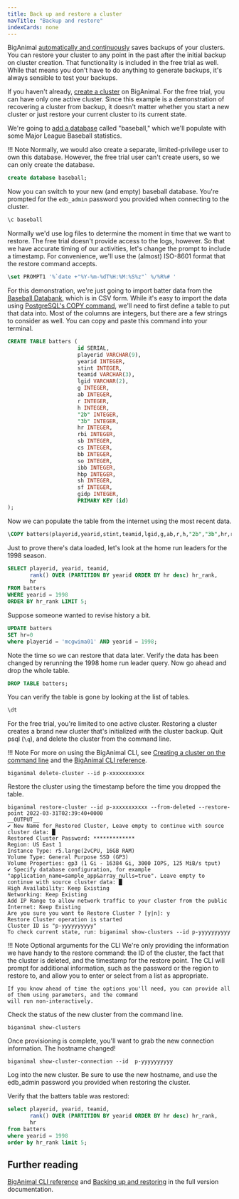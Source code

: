 ```yaml
---
title: Back up and restore a cluster
navTitle: "Backup and restore" 
indexCards: none
---
```


BigAnimal [automatically and continuously](/biganimal/latest/using_cluster/04_backup_and_restore/) saves backups of your clusters. You can restore your cluster to any point in the past after the initial backup on cluster creation. That functionality is included in the free trial as well. While that means you don't have to do anything to generate backups, it's always sensible to test your backups.

If you haven't already, [create a cluster](../create_a_cluster/create_cluster_cli) on BigAnimal. For the free trial, you can have only one active cluster. Since this example is a demonstration of recovering a cluster from backup, it doesn't matter whether you start a new cluster or just restore your current cluster to its current state.

We're going to [add a database](/biganimal/latest/using_cluster/01_postgres_access/#one-database-with-one-application) called "baseball," which we'll populate with some Major League Baseball statistics.

!!! Note 
    Normally, we would also create a separate, limited-privilege user to own this database. However, the free trial user can't create users, so we can only create the database.

```sql
create database baseball;
```

Now you can switch to your new (and empty) baseball database. You're prompted for the `edb_admin` password you provided when connecting to the cluster. 

```sql
\c baseball
```

Normally we'd use log files to determine the moment in time that we want to restore. The free trial doesn't provide access to the logs, however. So that we have accurate timing of our activities, let's change the prompt to include a timestamp. For convenience, we'll use the (almost) ISO-8601 format that the restore command accepts.

```sql
\set PROMPT1 '%`date +"%Y-%m-%dT%H:%M:%S%z"` %/%R%# '
```

For this demonstration, we're just going to import batter data from the [Baseball Databank](https://github.com/chadwickbureau/baseballdatabank), which is in CSV form. While it's easy to import the data using [PostgreSQL's COPY command](https://www.postgresql.org/docs/current/sql-copy.html), we'll need to first define a table to put that data into. Most of the columns are integers, but there are a few strings to consider as well. You can copy and paste this command into your terminal.

```sql
CREATE TABLE batters (
                      id SERIAL,
                      playerid VARCHAR(9),
                      yearid INTEGER,
                      stint INTEGER,
                      teamid VARCHAR(3),
                      lgid VARCHAR(2),
                      g INTEGER,
                      ab INTEGER,
                      r INTEGER,
                      h INTEGER,
                      "2b" INTEGER,
                      "3b" INTEGER,
                      hr INTEGER,
                      rbi INTEGER,
                      sb INTEGER,
                      cs INTEGER,
                      bb INTEGER,
                      so INTEGER,
                      ibb INTEGER,
                      hbp INTEGER,
                      sh INTEGER,
                      sf INTEGER,
                      gidp INTEGER,
                      PRIMARY KEY (id)
);
```

Now we can populate the table from the internet using the most recent data.

```sql
\COPY batters(playerid,yearid,stint,teamid,lgid,g,ab,r,h,"2b","3b",hr,rbi,sb,cs,bb,so,ibb,hbp,sh,sf,gidp) FROM PROGRAM 'curl "https://raw.githubusercontent.com/chadwickbureau/baseballdatabank/master/core/Batting.csv"' DELIMITER ',' CSV HEADER
```

Just to prove there's data loaded, let's look at the home run leaders for the 1998 season.

```sql
SELECT playerid, yearid, teamid,
       rank() OVER (PARTITION BY yearid ORDER BY hr desc) hr_rank,
       hr
FROM batters
WHERE yearid = 1998
ORDER BY hr_rank LIMIT 5;
```

Suppose someone wanted to revise history a bit. 

```sql
UPDATE batters 
SET hr=0 
where playerid = 'mcgwima01' AND yearid = 1998;
```

Note the time so we can restore that data later. Verify the data has been changed by rerunning the 1998 home run leader query. Now go ahead and drop the whole table.

```sql
DROP TABLE batters;
```

You can verify the table is gone by looking at the list of tables.

```sql
\dt
```

For the free trial, you're limited to one active cluster. Restoring a cluster creates a brand new cluster that's initialized with the cluster backup. Quit psql (`\q`), and delete the cluster from the command line.

!!! Note
    For more on using the BigAnimal CLI, see [Creating a cluster on the command line](../create_a_cluster/create_cluster_cli) and the [BigAnimal CLI reference](/biganimal/latest/reference/cli/).

```shell
biganimal delete-cluster --id p-xxxxxxxxxxx
```

Restore the cluster using the timestamp before the time you dropped the table.

```shell
biganimal restore-cluster --id p-xxxxxxxxxxx --from-deleted --restore-point 2022-03-31T02:39:40+0000
__OUTPUT__
✔ New Name for Restored Cluster, Leave empty to continue with source cluster data: █
Restored Cluster Password: *************
Region: US East 1
Instance Type: r5.large(2vCPU, 16GB RAM)
Volume Type: General Purpose SSD (GP3)
Volume Properties: gp3 (1 Gi - 16384 Gi, 3000 IOPS, 125 MiB/s tput)
✔ Specify database configuration, for example "application_name=sample_app&array_nulls=true". Leave empty to continue with source cluster data: █
High Availability: Keep Existing
Networking: Keep Existing
Add IP Range to allow network traffic to your cluster from the public Internet: Keep Existing
Are you sure you want to Restore Cluster ? [y|n]: y
Restore Cluster operation is started
Cluster ID is "p-yyyyyyyyyy"
To check current state, run: biganimal show-clusters --id p-yyyyyyyyyy
```

!!! Note Optional arguments for the CLI
    We're only providing the information we have handy to the restore command: the ID of the cluster, the fact that
    the cluster is deleted, and the timestamp for the restore point. The CLI will prompt for additional information,
    such as the password or the region to restore to, and allow you to enter or select from a list as appropriate.
    
    If you know ahead of time the options you'll need, you can provide all of them using parameters, and the command
    will run non-interactively.

Check the status of the new cluster from the command line.

```shell
biganimal show-clusters
```

Once provisioning is complete, you'll want to grab the new connection information. The hostname changed!

```shell
biganimal show-cluster-connection --id  p-yyyyyyyyyy
```

Log into the new cluster. Be sure to use the new hostname, and use the edb_admin password you provided when restoring the cluster.

Verify that the batters table was restored:

```sql
select playerid, yearid, teamid,
       rank() OVER (PARTITION BY yearid ORDER BY hr desc) hr_rank,
       hr
from batters
where yearid = 1998
order by hr_rank limit 5;
```
 

## Further reading

[BigAnimal CLI reference](/biganimal/latest/reference/cli/) and [Backing up and restoring](/biganimal/latest/using_cluster/04_backup_and_restore/) in the full version documentation.

